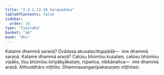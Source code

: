 ```yaml
---
title: "2.4.2.13.18 Saraṇaduka"
tableOfContents: false
sidebar:
  order: 10
type: "tipitaka"
basket: "ab"
book: "dhs"
---
```



<DynamicBreadcrumb />

<Division number="1615" book="dhs">

<Paragraph number="2326" book="dhs">
Katame dhammā saraṇā? Dvādasa akusalacittuppādā—  ime dhammā saraṇā.
</Paragraph>

</Division>
<Division number="1616" book="dhs">

<Paragraph number="2327" book="dhs">
Katame dhammā araṇā? Catūsu bhūmīsu kusalaṃ, catūsu bhūmīsu vipāko, tīsu bhūmīsu kiriyābyākataṃ, rūpañca, nibbānañca—  ime dhammā araṇā.

</Paragraph>
</Division>

<Paragraph number="2328" type="center" book="dhs">
Atthuddhāro niṭṭhito.



</Paragraph>

<Paragraph number="2329" type="center" book="dhs">
Dhammasaṅgaṇīpakaraṇaṃ niṭṭhitaṃ.
</Paragraph>